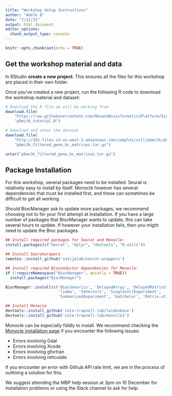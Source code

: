```yaml
---
title: "Workshop Setup Instructions"
author: "Adele B"
date: "7/12/21"
output: html_document
editor_options: 
  chunk_output_type: console
---
```


```r
knitr::opts_chunk$set(echo = TRUE)
```

## Get the workshop material and data

In RStudio **create a new project**. This ensures all the files for this workshop are placed in their own folder.

Once you've created a new project, run the following R code to download the workshop material and dataset:

```r
# Download the R file we will be working from
download.file(
    "https://raw.githubusercontent.com/MonashBioinformaticsPlatform/Single-Cell-Workshop/main/vignettes/pbmc3k_tutorial.R",
    "pbmc3k_tutorial.R")

# Download and untar the dataset
download.file(
    "http://10x.files.s3-us-west-2.amazonaws.com/samples/cell/pbmc3k/pbmc3k_filtered_gene_bc_matrices.tar.gz",
    "pbmc3k_filtered_gene_bc_matrices.tar.gz")

untar("pbmc3k_filtered_gene_bc_matrices.tar.gz")
```

## Package Installation
 
For this workshop, several packages need to be installed. Seurat is relatively easy to install by itself. Monocle however has several dependencies that must be installed first, and these can sometimes be difficult to get all working.

Should BiocManager ask to update more packages, we recommend choosing not to for your first attempt at installation. If you have a large number of packages that BiocManager wants to update, this can take several hours to update. If however your installation fails, then you might need to update the Bioc packages.

```r
## Install required packages for Seurat and Monocle:
install.packages(c("Seurat", "dplyr", "devtools", "R.utils"))

## Install Seuratwrapers
remotes::install_github('satijalab/seurat-wrappers')

## Install required Bioconductor dependencies for Monocle:
if (!requireNamespace("BiocManager", quietly = TRUE))
  install.packages("BiocManager")

BiocManager::install(c('BiocGenerics', 'DelayedArray', 'DelayedMatrixStats',
                       'limma', 'S4Vectors', 'SingleCellExperiment',
                       'SummarizedExperiment', 'batchelor', 'Matrix.utils'))

## Install Monocle
devtools::install_github('cole-trapnell-lab/leidenbase')
devtools::install_github('cole-trapnell-lab/monocle3')
```

Monocle can be especially fiddly to install. We recommend checking the [Monocle installation page](https://cole-trapnell-lab.github.io/monocle3/docs/installation/) if you encounter the following issues: 

* Errors involving Gdal
* Errors involving Xcode
* Errors involving gfortran
* Errors involving reticulate

If you encounter an error with Github API rate limit, we are in the process of outlining a solution for this.

We suggest attending the MBP help session at 3pm on 10 December for installation problems or using the Slack channel to ask for help.
